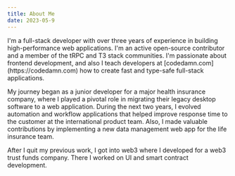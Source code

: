```yaml
---
title: About Me
date: 2023-05-9
---
```


<p>I'm a full-stack developer with over three years of experience in building high-performance web applications. I'm an active open-source contributor and a member of the tRPC and T3 stack communities. I'm passionate about frontend development, and also I teach developers at [codedamn.com](https://codedamn.com) how to create fast and type-safe full-stack applications.

My journey began as a junior developer for a major health insurance company, where I played a pivotal role in migrating their legacy desktop software to a web application. During the next two years, I evolved automation and workflow applications that helped improve response time to the customer at the international product team. Also, I made valuable contributions by implementing a new data management web app for the life insurance team. 

After I quit my previous work, I got into web3 where I developed for a web3 trust funds company. There I worked on UI and smart contract development.</p>